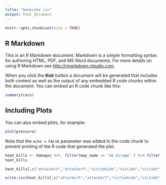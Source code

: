 ```yaml
---
title: "Generate csv"
output: html_document
---
```


```r
knitr::opts_chunk$set(echo = TRUE)
```

## R Markdown

This is an R Markdown document. Markdown is a simple formatting syntax for authoring HTML, PDF, and MS Word documents. For more details on using R Markdown see <http://rmarkdown.rstudio.com>.

When you click the **Knit** button a document will be generated that includes both content as well as the output of any embedded R code chunks within the document. You can embed an R code chunk like this:

```r
summary(cars)
```

## Including Plots

You can also embed plots, for example:

```r
plot(pressure)
```

Note that the `echo = FALSE` parameter was added to the code chunk to prevent printing of the R code that generated the plot.
```r

heat_kills <- damages %>%  filter(map_name == "de_mirage" ) %>% filter(match_event=="StarLadder Major Berlin 2019") 
heat_kills

heat_kills[,c("attackerX","attackerY","victimSide","victimX","victimY")]

write.csv(heat_kills[,c("attackerX","attackerY","victimSide","victimX","victimY")],"D3/csv/test.csv", row.names = FALSE, quote=FALSE)
```

